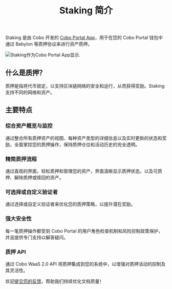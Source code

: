 ﻿---
title: "Staking 简介"
sidebarTitle: "简介"
lang: "zh-hans"
description: "了解 Staking App 的功能，支持通过 Babylon 等质押协议在 Cobo Portal 钱包中进行资产质押。"
---
Staking 是由 Cobo 开发的 [Cobo Portal App](/cn/apps/introduction)，用于在您的 Cobo Portal 钱包中通过 Babylon 等质押协议来进行资产质押。

<img src="/cn/images/portal-apps/staking/staking-in-app-store.png" className="screenshot_modal" alt="Staking作为Cobo Portal App显示."/>

## 什么是质押？

质押是指将代币锁定，以支持区块链网络的安全和运行，从而获得奖励。Staking 支持不同的网络和资产。

## 主要特点

### 综合资产概览与监控

通过整合所有质押资产的视图、每种资产类型的详细信息以及实时更新的状态和奖励，全面掌控您的质押操作，保持质押仓位和活动历史的完全透明。

### 精简质押流程

通过直观的界面，轻松质押和管理您的资产，界面清晰显示质押状态，以及可质押、解除质押或赎回的资产。

### 可选择或自定义验证者

通过选择或自定义验证者来优化您的质押策略，以提升潜在奖励。

### 强大安全性

每一笔质押操作都受到 Cobo Portal 的用户角色检查机制和风险控制政策保护，并且提供专门支持以解答疑问。

### 质押 API

通过 Cobo WaaS 2.0 API 将质押集成到您的系统中，以增强对质押活动的控制及其灵活性。

<Tip>欢迎[提交您的反馈](https://forms.zohopublic.com/cobo/form/DocumentFeedbackForm/formperma/QvLOhxJv1_JMsJ-1dleZ8Itb_7rzN-LtgvsDdxosoVI?referrername=manuals)，帮助我们持续优化文档质量！</Tip>